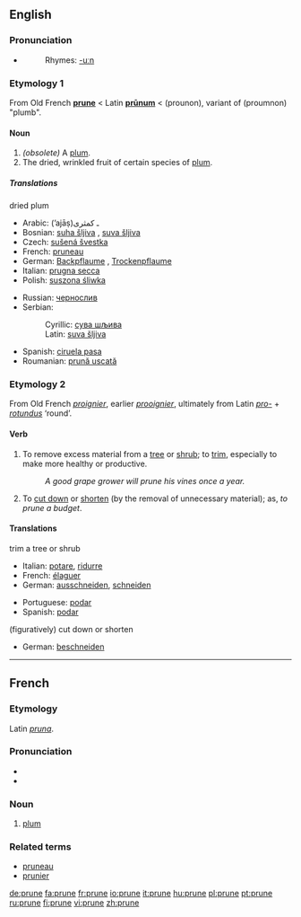 ==English==
===Pronunciation===
*{{IPA|/pru:n/}}
*:Rhymes: [[Rhymes:English:-uːn|-uːn]]

===Etymology 1===
From Old French '''[[#French|prune]]''' < Latin '''[[prunum|prūnum]]''' < {{AGr.}} '''{{polytonic|[[προῦνον]]}}''' (prounon), variant of '''{{polytonic|[[προῦμνον]]}}''' (proumnon) "plumb".

====Noun====
{{en-noun}}

# ''(obsolete)'' A [[plum]].
# The dried, wrinkled fruit of certain species of [[plum]].

=====Translations=====
;dried plum
{{top}}
*Arabic: {{ARchar|[[أجاص]]}} (’ajāṣ)ـ كمثرى
*Bosnian: [[suha šljiva#Bosnian|suha šljiva]] {{f}}, [[suva šljiva#Bosnian|suva šljiva]] {{f}}
*Czech: [[sušená švestka]] {{f}}
*French: [[pruneau]] {{m}}
*German: [[Backpflaume]] {{f}}, [[Trockenpflaume]] {{f}}
*Italian: [[prugna secca]] {{f}}
*Polish: [[suszona śliwka]] {{f}}
{{mid}}
*Russian: [[чернослив]]
*Serbian:
*:Cyrillic: [[сува шљива#Serbian|сува шљива]] {{f}}
*:Latin: [[suva šljiva#Serbian|suva šljiva]] {{f}}
*Spanish: [[ciruela pasa]] {{f}}
*Roumanian: [[prună uscată]] {{f}}
{{bottom}}

===Etymology 2===
From Old French ''[[proignier]]'', earlier ''[[prooignier]]'', ultimately from Latin ''[[pro-]]'' + ''[[rotundus]]'' ‘round’.

====Verb====
{{en-verb|prun|ing}}

#{{transitive}} To remove excess material from a [[tree]] or [[shrub]]; to [[trim]], especially to make more healthy or productive.
#:''A good grape grower will prune his vines once a year.''
#{{transitive}} {{figuratively}} To [[cut down]] or [[shorten]] (by the removal of unnecessary material); as, ''to prune a budget''.
====Translations====
;trim a tree or shrub
{{top}}
*Italian: [[potare]], [[ridurre]]
*French: [[élaguer]]
*German: [[ausschneiden]], [[schneiden]]
{{mid}}
*Portuguese: [[podar]]
*Spanish: [[podar]]
{{bottom}}

;(figuratively) cut down or shorten
*German: [[beschneiden]]
----

==French==
===Etymology===
Latin ''[[pruna]]''.

===Pronunciation===
*{{IPA|/pʀyn/}}
*{{SAMPA|/pRyn/}}

===Noun===
{{fr-noun-reg|f}}

# [[plum]]

===Related terms===
*[[pruneau]]
*[[prunier]]

[[de:prune]]
[[fa:prune]]
[[fr:prune]]
[[io:prune]]
[[it:prune]]
[[hu:prune]]
[[pl:prune]]
[[pt:prune]]
[[ru:prune]]
[[fi:prune]]
[[vi:prune]]
[[zh:prune]]